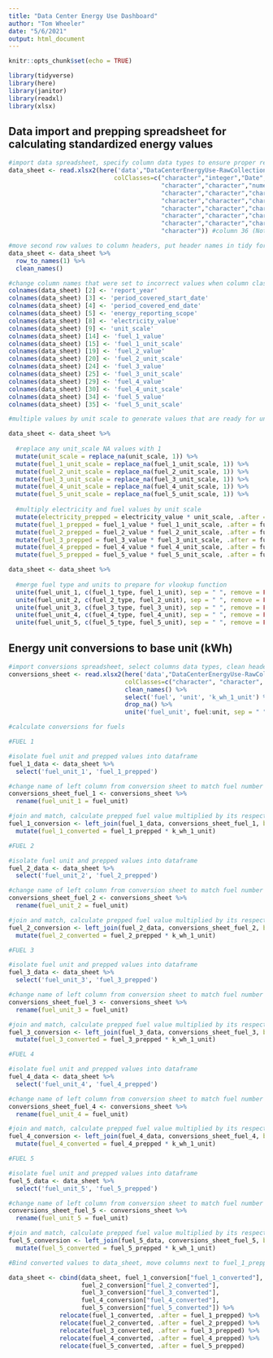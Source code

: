 ```yaml
---
title: "Data Center Energy Use Dashboard"
author: "Tom Wheeler"
date: "5/6/2021"
output: html_document
---
```


```r
knitr::opts_chunk$set(echo = TRUE)

library(tidyverse)
library(here)
library(janitor)
library(readxl)
library(xlsx)
```

## Data import and prepping spreadsheet for calculating standardized energy values

```r

#import data spreadsheet, specify column data types to ensure proper recognition
data_sheet <- read.xlsx2(here('data',"DataCenterEnergyUse-RawCollection.xlsx"), 1,
                             colClasses=c("character","integer","Date","Date","character", #columns 1-5
                                          "character","character","numeric","integer", "character", #columns 6-10
                                          "character","character","character","numeric","integer", #columns 11-15 (Fuel 1)
                                          "character","character","character","numeric","integer", #columns 15-20 (Fuel 2)
                                          "character","character","character","numeric","integer", #columns 21-25 (Fuel 3)
                                          "character","character","character","numeric","integer", #columns 26-30 (Fuel 4)
                                          "character","character","character","numeric","integer", #columns 31-35 (Fuel 5)
                                          "character")) #column 36 (Notes)

#move second row values to column headers, put header names in tidy format
data_sheet <- data_sheet %>% 
  row_to_names(1) %>% 
  clean_names()

#change column names that were set to incorrect values when column classes were set
colnames(data_sheet) [2] <- 'report_year'
colnames(data_sheet) [3] <- 'period_covered_start_date'
colnames(data_sheet) [4] <- 'period_covered_end_date'
colnames(data_sheet) [5] <- 'energy_reporting_scope'
colnames(data_sheet) [8] <- 'electricity_value'
colnames(data_sheet) [9] <- 'unit_scale'
colnames(data_sheet) [14] <- 'fuel_1_value'
colnames(data_sheet) [15] <- 'fuel_1_unit_scale'
colnames(data_sheet) [19] <- 'fuel_2_value'
colnames(data_sheet) [20] <- 'fuel_2_unit_scale'
colnames(data_sheet) [24] <- 'fuel_3_value'
colnames(data_sheet) [25] <- 'fuel_3_unit_scale'
colnames(data_sheet) [29] <- 'fuel_4_value'
colnames(data_sheet) [30] <- 'fuel_4_unit_scale'
colnames(data_sheet) [34] <- 'fuel_5_value'
colnames(data_sheet) [35] <- 'fuel_5_unit_scale'

#multiple values by unit scale to generate values that are ready for unit conversion

data_sheet <- data_sheet %>% 
  
  #replace any unit_scale NA values with 1
  mutate(unit_scale = replace_na(unit_scale, 1)) %>%
  mutate(fuel_1_unit_scale = replace_na(fuel_1_unit_scale, 1)) %>%
  mutate(fuel_2_unit_scale = replace_na(fuel_2_unit_scale, 1)) %>%
  mutate(fuel_3_unit_scale = replace_na(fuel_3_unit_scale, 1)) %>%
  mutate(fuel_4_unit_scale = replace_na(fuel_4_unit_scale, 1)) %>%
  mutate(fuel_5_unit_scale = replace_na(fuel_5_unit_scale, 1)) %>%
  
  #multiply electricity and fuel values by unit scale
  mutate(electricity_prepped = electricity_value * unit_scale, .after = unit_scale) %>% 
  mutate(fuel_1_prepped = fuel_1_value * fuel_1_unit_scale, .after = fuel_1_unit_scale) %>% 
  mutate(fuel_2_prepped = fuel_2_value * fuel_2_unit_scale, .after = fuel_2_unit_scale) %>% 
  mutate(fuel_3_prepped = fuel_3_value * fuel_3_unit_scale, .after = fuel_3_unit_scale) %>% 
  mutate(fuel_4_prepped = fuel_4_value * fuel_4_unit_scale, .after = fuel_4_unit_scale) %>% 
  mutate(fuel_5_prepped = fuel_5_value * fuel_5_unit_scale, .after = fuel_5_unit_scale)

data_sheet <- data_sheet %>% 
  
  #merge fuel type and units to prepare for vlookup function
  unite(fuel_unit_1, c(fuel_1_type, fuel_1_unit), sep = " ", remove = FALSE) %>% 
  unite(fuel_unit_2, c(fuel_2_type, fuel_2_unit), sep = " ", remove = FALSE) %>% 
  unite(fuel_unit_3, c(fuel_3_type, fuel_3_unit), sep = " ", remove = FALSE) %>% 
  unite(fuel_unit_4, c(fuel_4_type, fuel_4_unit), sep = " ", remove = FALSE) %>% 
  unite(fuel_unit_5, c(fuel_5_type, fuel_5_unit), sep = " ", remove = FALSE)

```

## Energy unit conversions to base unit (kWh)

```r
#import conversions spreadsheet, select columns data types, clean header names, select columns, unite fuel and unit columns
conversions_sheet <- read.xlsx2(here('data',"DataCenterEnergyUse-RawCollection.xlsx"), 3,
                                colClasses=c("character", "character", "character", "numeric")) %>% 
                                clean_names() %>% 
                                select('fuel', 'unit', 'k_wh_1_unit') %>% 
                                drop_na() %>% 
                                unite('fuel_unit', fuel:unit, sep = " ")

#calculate conversions for fuels

#FUEL 1

#isolate fuel unit and prepped values into dataframe
fuel_1_data <- data_sheet %>% 
  select('fuel_unit_1', 'fuel_1_prepped')

#change name of left column from conversion sheet to match fuel number
conversions_sheet_fuel_1 <- conversions_sheet %>% 
  rename(fuel_unit_1 = fuel_unit)

#join and match, calculate prepped fuel value multiplied by its respective conversion
fuel_1_conversion <- left_join(fuel_1_data, conversions_sheet_fuel_1, by="fuel_unit_1") %>% 
  mutate(fuel_1_converted = fuel_1_prepped * k_wh_1_unit)

#FUEL 2

#isolate fuel unit and prepped values into dataframe
fuel_2_data <- data_sheet %>% 
  select('fuel_unit_2', 'fuel_2_prepped')

#change name of left column from conversion sheet to match fuel number
conversions_sheet_fuel_2 <- conversions_sheet %>% 
  rename(fuel_unit_2 = fuel_unit)

#join and match, calculate prepped fuel value multiplied by its respective conversion
fuel_2_conversion <- left_join(fuel_2_data, conversions_sheet_fuel_2, by="fuel_unit_2") %>% 
  mutate(fuel_2_converted = fuel_2_prepped * k_wh_1_unit)

#FUEL 3

#isolate fuel unit and prepped values into dataframe
fuel_3_data <- data_sheet %>% 
  select('fuel_unit_3', 'fuel_3_prepped')

#change name of left column from conversion sheet to match fuel number
conversions_sheet_fuel_3 <- conversions_sheet %>% 
  rename(fuel_unit_3 = fuel_unit)

#join and match, calculate prepped fuel value multiplied by its respective conversion
fuel_3_conversion <- left_join(fuel_3_data, conversions_sheet_fuel_3, by="fuel_unit_3") %>% 
  mutate(fuel_3_converted = fuel_3_prepped * k_wh_1_unit)

#FUEL 4

#isolate fuel unit and prepped values into dataframe
fuel_4_data <- data_sheet %>% 
  select('fuel_unit_4', 'fuel_4_prepped')

#change name of left column from conversion sheet to match fuel number
conversions_sheet_fuel_4 <- conversions_sheet %>% 
  rename(fuel_unit_4 = fuel_unit)

#join and match, calculate prepped fuel value multiplied by its respective conversion
fuel_4_conversion <- left_join(fuel_4_data, conversions_sheet_fuel_4, by="fuel_unit_4") %>% 
  mutate(fuel_4_converted = fuel_4_prepped * k_wh_1_unit)

#FUEL 5

#isolate fuel unit and prepped values into dataframe
fuel_5_data <- data_sheet %>% 
  select('fuel_unit_5', 'fuel_5_prepped')

#change name of left column from conversion sheet to match fuel number
conversions_sheet_fuel_5 <- conversions_sheet %>% 
  rename(fuel_unit_5 = fuel_unit)

#join and match, calculate prepped fuel value multiplied by its respective conversion
fuel_5_conversion <- left_join(fuel_5_data, conversions_sheet_fuel_5, by="fuel_unit_5") %>% 
  mutate(fuel_5_converted = fuel_5_prepped * k_wh_1_unit)
```

```r
#Bind converted values to data_sheet, move columns next to fuel_1_prepped for easier viewing

data_sheet <- cbind(data_sheet, fuel_1_conversion["fuel_1_converted"], 
                    fuel_2_conversion["fuel_2_converted"],
                    fuel_3_conversion["fuel_3_converted"],
                    fuel_4_conversion["fuel_4_converted"],
                    fuel_5_conversion["fuel_5_converted"]) %>% 
              relocate(fuel_1_converted, .after = fuel_1_prepped) %>% 
              relocate(fuel_2_converted, .after = fuel_2_prepped) %>%
              relocate(fuel_3_converted, .after = fuel_3_prepped) %>%
              relocate(fuel_4_converted, .after = fuel_4_prepped) %>%
              relocate(fuel_5_converted, .after = fuel_5_prepped)
```

